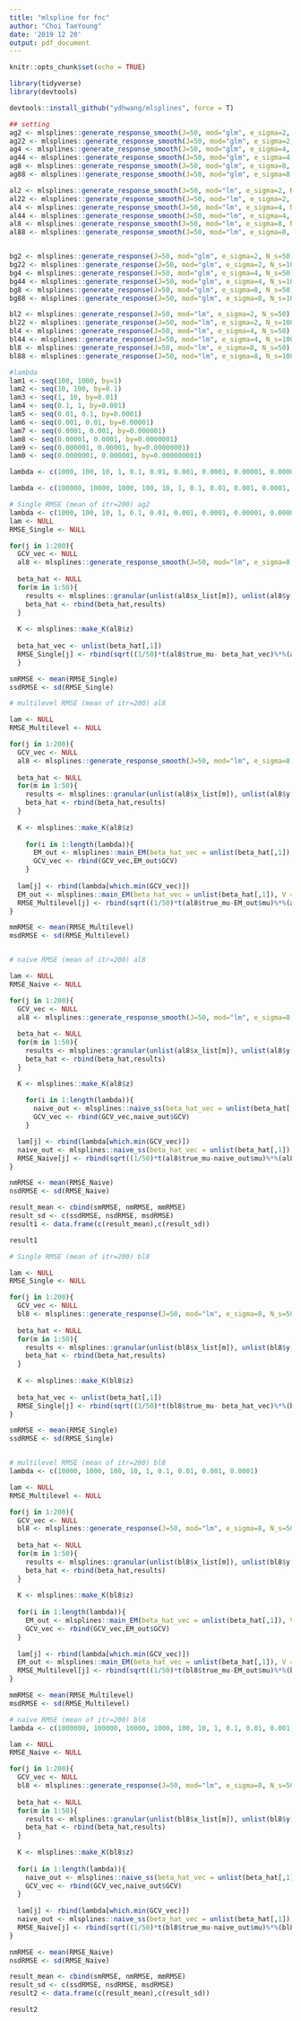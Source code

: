 ```yaml
---
title: "mlspline for fnc"
author: "Choi TaeYoung"
date: '2019 12 20'
output: pdf_document
---
```


```r
knitr::opts_chunk$set(echo = TRUE)
```

```r
library(tidyverse)
library(devtools)

devtools::install_github("ydhwang/mlsplines", force = T)
```


```r
## setting
ag2 <- mlsplines::generate_response_smooth(J=50, mod="glm", e_sigma=2, N_s=50)
ag22 <- mlsplines::generate_response_smooth(J=50, mod="glm", e_sigma=2, N_s=100)
ag4 <- mlsplines::generate_response_smooth(J=50, mod="glm", e_sigma=4, N_s=50)
ag44 <- mlsplines::generate_response_smooth(J=50, mod="glm", e_sigma=4, N_s=100)
ag8 <- mlsplines::generate_response_smooth(J=50, mod="glm", e_sigma=8, N_s=50)
ag88 <- mlsplines::generate_response_smooth(J=50, mod="glm", e_sigma=8, N_s=100)

al2 <- mlsplines::generate_response_smooth(J=50, mod="lm", e_sigma=2, N_s=50)
al22 <- mlsplines::generate_response_smooth(J=50, mod="lm", e_sigma=2, N_s=100)
al4 <- mlsplines::generate_response_smooth(J=50, mod="lm", e_sigma=4, N_s=50)
al44 <- mlsplines::generate_response_smooth(J=50, mod="lm", e_sigma=4, N_s=100)
al8 <- mlsplines::generate_response_smooth(J=50, mod="lm", e_sigma=8, N_s=50)
al88 <- mlsplines::generate_response_smooth(J=50, mod="lm", e_sigma=8, N_s=100)


bg2 <- mlsplines::generate_response(J=50, mod="glm", e_sigma=2, N_s=50)
bg22 <- mlsplines::generate_response(J=50, mod="glm", e_sigma=2, N_s=100)
bg4 <- mlsplines::generate_response(J=50, mod="glm", e_sigma=4, N_s=50)
bg44 <- mlsplines::generate_response(J=50, mod="glm", e_sigma=4, N_s=100)
bg8 <- mlsplines::generate_response(J=50, mod="glm", e_sigma=8, N_s=50)
bg88 <- mlsplines::generate_response(J=50, mod="glm", e_sigma=8, N_s=100)

bl2 <- mlsplines::generate_response(J=50, mod="lm", e_sigma=2, N_s=50)
bl22 <- mlsplines::generate_response(J=50, mod="lm", e_sigma=2, N_s=100)
bl4 <- mlsplines::generate_response(J=50, mod="lm", e_sigma=4, N_s=50)
bl44 <- mlsplines::generate_response(J=50, mod="lm", e_sigma=4, N_s=100)
bl8 <- mlsplines::generate_response(J=50, mod="lm", e_sigma=8, N_s=50)
bl88 <- mlsplines::generate_response(J=50, mod="lm", e_sigma=8, N_s=100)
```


```r
#lambda
lam1 <- seq(100, 1000, by=1)
lam2 <- seq(10, 100, by=0.1)
lam3 <- seq(1, 10, by=0.01)
lam4 <- seq(0.1, 1, by=0.001)
lam5 <- seq(0.01, 0.1, by=0.0001)
lam6 <- seq(0.001, 0.01, by=0.00001)
lam7 <- seq(0.0001, 0.001, by=0.000001)
lam8 <- seq(0.00001, 0.0001, by=0.0000001)
lam9 <- seq(0.000001, 0.00001, by=0.00000001)
lam0 <- seq(0.0000001, 0.000001, by=0.000000001)

lambda <- c(1000, 100, 10, 1, 0.1, 0.01, 0.001, 0.0001, 0.00001, 0.000001)

lambda <- c(100000, 10000, 1000, 100, 10, 1, 0.1, 0.01, 0.001, 0.0001, 0.00001, 0.000001)
```


```r
# Single RMSE (mean of itr=200) ag2
lambda <- c(1000, 100, 10, 1, 0.1, 0.01, 0.001, 0.0001, 0.00001, 0.000001)
lam <- NULL
RMSE_Single <- NULL

for(j in 1:200){
  GCV_vec <- NULL
  al8 <- mlsplines::generate_response_smooth(J=50, mod="lm", e_sigma=8, N_s=50)
  
  beta_hat <- NULL
  for(m in 1:50){
    results <- mlsplines::granular(unlist(al8$x_list[m]), unlist(al8$y[m]), mod = "lm")
    beta_hat <- rbind(beta_hat,results)
  }
  
  K <- mlsplines::make_K(al8$z)
  
  beta_hat_vec <- unlist(beta_hat[,1])
  RMSE_Single[j] <- rbind(sqrt((1/50)*t(al8$true_mu- beta_hat_vec)%*%(al8$true_mu- beta_hat_vec)))
  }

smRMSE <- mean(RMSE_Single)
ssdRMSE <- sd(RMSE_Single)

# multilevel RMSE (mean of itr=200) al8

lam <- NULL
RMSE_Multilevel <- NULL

for(j in 1:200){
  GCV_vec <- NULL
  al8 <- mlsplines::generate_response_smooth(J=50, mod="lm", e_sigma=8, N_s=50)
  
  beta_hat <- NULL
  for(m in 1:50){
    results <- mlsplines::granular(unlist(al8$x_list[m]), unlist(al8$y[m]), mod = "lm")
    beta_hat <- rbind(beta_hat,results)
  }
  
  K <- mlsplines::make_K(al8$z)
  
    for(i in 1:length(lambda)){
      EM_out <- mlsplines::main_EM(beta_hat_vec = unlist(beta_hat[,1]), V = diag(unlist(beta_hat[,2])), K = K, lambda[i])
      GCV_vec <- rbind(GCV_vec,EM_out$GCV)
    }
  
  lam[j] <- rbind(lambda[which.min(GCV_vec)])
  EM_out <- mlsplines::main_EM(beta_hat_vec = unlist(beta_hat[,1]), V = diag(unlist(beta_hat[,2])), K = K, lam[j])
  RMSE_Multilevel[j] <- rbind(sqrt((1/50)*t(al8$true_mu-EM_out$mu)%*%(al8$true_mu-EM_out$mu)))
}

mmRMSE <- mean(RMSE_Multilevel)
msdRMSE <- sd(RMSE_Multilevel)


# naive RMSE (mean of itr=200) al8

lam <- NULL
RMSE_Naive <- NULL

for(j in 1:200){
  GCV_vec <- NULL
  al8 <- mlsplines::generate_response_smooth(J=50, mod="lm", e_sigma=8, N_s=50)
  
  beta_hat <- NULL
  for(m in 1:50){
    results <- mlsplines::granular(unlist(al8$x_list[m]), unlist(al8$y[m]), mod = "lm")
    beta_hat <- rbind(beta_hat,results)
  }

  K <- mlsplines::make_K(al8$z)
  
    for(i in 1:length(lambda)){
      naive_out <- mlsplines::naive_ss(beta_hat_vec = unlist(beta_hat[,1]), lambda = lambda[i], K = K)
      GCV_vec <- rbind(GCV_vec,naive_out$GCV)
    }

  lam[j] <- rbind(lambda[which.min(GCV_vec)])
  naive_out <- mlsplines::naive_ss(beta_hat_vec = unlist(beta_hat[,1]), K = K, lam[j])
  RMSE_Naive[j] <- rbind(sqrt((1/50)*t(al8$true_mu-naive_out$mu)%*%(al8$true_mu-naive_out$mu)))
}

nmRMSE <- mean(RMSE_Naive)
nsdRMSE <- sd(RMSE_Naive)

result_mean <- cbind(smRMSE, nmRMSE, mmRMSE)
result_sd <- c(ssdRMSE, nsdRMSE, msdRMSE)
result1 <- data.frame(c(result_mean),c(result_sd))

result1
```


```r
# Single RMSE (mean of itr=200) bl8

lam <- NULL
RMSE_Single <- NULL

for(j in 1:200){
  GCV_vec <- NULL
  bl8 <- mlsplines::generate_response(J=50, mod="lm", e_sigma=8, N_s=50)
  
  beta_hat <- NULL
  for(m in 1:50){
    results <- mlsplines::granular(unlist(bl8$x_list[m]), unlist(bl8$y[m]), mod = "lm")
    beta_hat <- rbind(beta_hat,results)
  }
  
  K <- mlsplines::make_K(bl8$z)
  
  beta_hat_vec <- unlist(beta_hat[,1])
  RMSE_Single[j] <- rbind(sqrt((1/50)*t(bl8$true_mu- beta_hat_vec)%*%(bl8$true_mu - beta_hat_vec)))
}

smRMSE <- mean(RMSE_Single)
ssdRMSE <- sd(RMSE_Single)


# multilevel RMSE (mean of itr=200) bl8
lambda <- c(10000, 1000, 100, 10, 1, 0.1, 0.01, 0.001, 0.0001)

lam <- NULL
RMSE_Multilevel <- NULL

for(j in 1:200){
  GCV_vec <- NULL
  bl8 <- mlsplines::generate_response(J=50, mod="lm", e_sigma=8, N_s=50)
  
  beta_hat <- NULL
  for(m in 1:50){
    results <- mlsplines::granular(unlist(bl8$x_list[m]), unlist(bl8$y[m]), mod = "lm")
    beta_hat <- rbind(beta_hat,results)
  }
  
  K <- mlsplines::make_K(bl8$z)
  
  for(i in 1:length(lambda)){
    EM_out <- mlsplines::main_EM(beta_hat_vec = unlist(beta_hat[,1]), V = diag(unlist(beta_hat[,2])), K = K, lambda[i])
    GCV_vec <- rbind(GCV_vec,EM_out$GCV)
  }
  
  lam[j] <- rbind(lambda[which.min(GCV_vec)])
  EM_out <- mlsplines::main_EM(beta_hat_vec = unlist(beta_hat[,1]), V = diag(unlist(beta_hat[,2])), K = K, lam[j])
  RMSE_Multilevel[j] <- rbind(sqrt((1/50)*t(bl8$true_mu-EM_out$mu)%*%(bl8$true_mu-EM_out$mu)))
}

mmRMSE <- mean(RMSE_Multilevel)
msdRMSE <- sd(RMSE_Multilevel)

# naive RMSE (mean of itr=200) bl8
lambda <- c(1000000, 100000, 10000, 1000, 100, 10, 1, 0.1, 0.01, 0.001, 0.0001, 0.00001, 0.000001, 0.0000001)

lam <- NULL
RMSE_Naive <- NULL

for(j in 1:200){
  GCV_vec <- NULL
  bl8 <- mlsplines::generate_response(J=50, mod="lm", e_sigma=8, N_s=50)
  
  beta_hat <- NULL
  for(m in 1:50){
    results <- mlsplines::granular(unlist(bl8$x_list[m]), unlist(bl8$y[m]), mod = "lm")
    beta_hat <- rbind(beta_hat,results)
  }
  
  K <- mlsplines::make_K(bl8$z)
  
  for(i in 1:length(lambda)){
    naive_out <- mlsplines::naive_ss(beta_hat_vec = unlist(beta_hat[,1]), K = K, lambda[i])
    GCV_vec <- rbind(GCV_vec,naive_out$GCV)
  }
  
  lam[j] <- rbind(lambda[which.min(GCV_vec)])
  naive_out <- mlsplines::naive_ss(beta_hat_vec = unlist(beta_hat[,1]), K = K, lam[j])
  RMSE_Naive[j] <- rbind(sqrt((1/50)*t(bl8$true_mu-naive_out$mu)%*%(bl8$true_mu-naive_out$mu)))
}

nmRMSE <- mean(RMSE_Naive)
nsdRMSE <- sd(RMSE_Naive)

result_mean <- cbind(smRMSE, nmRMSE, mmRMSE)
result_sd <- c(ssdRMSE, nsdRMSE, msdRMSE)
result2 <- data.frame(c(result_mean),c(result_sd))

result2
```

